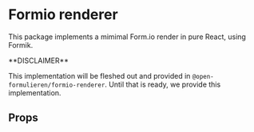 

<Meta of={FormioStories} />

# Formio renderer

This package implements a mimimal Form.io render in pure React, using Formik.

<div style={{background: '#fff3cd', padding: '2px 10px', marginBottom: '1em'}}>
**DISCLAIMER**

This implementation will be fleshed out and provided in `@open-formulieren/formio-renderer`. Until
that is ready, we provide this implementation.

</div>

## Props

<ArgTypes of={FormioComponent} />
